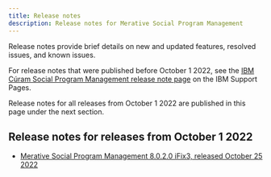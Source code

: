 ```yaml
---
title: Release notes
description: Release notes for Merative Social Program Management
---
```


Release notes provide brief details on new and updated features, resolved issues, and known issues.

For release notes that were published before October 1 2022, see the [IBM Cúram Social Program Management release note page](https://www.ibm.com/support/pages/node/713035) on the IBM Support Pages.

Release notes for all releases from October 1 2022 are published in this page under the next section.

## Release notes for releases from October 1 2022

* [Merative Social Program Management 8.0.2.0 iFix3, released October 25 2022](pdf/releasenotes/spm8020ifix3.pdf)

<!--<Row className="resource-card-group">

<Column colMd={4} colLg={4} noGutterSm>
<ResourceCard
    title="8.0.2.0 iFix3"
    subTitle="Release"
    actionIcon="arrowRight"
    href="/spm/release-notes/releases/8010">

</ResourceCard>
</Column>
</Row>-->
